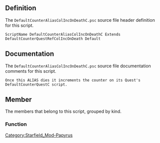 {{Script_Object_Summary
| title = DefaultCounterAliasColIncOnDeathC
| name = [[SFM:Script-DefaultCounterAliasColIncOnDeathC|DefaultCounterAliasColIncOnDeathC]]
| extends = [[SFM:Script-DefaultCounterQuestRefColIncOnDeath|DefaultCounterQuestRefColIncOnDeath]] → [[SFM:Script-RefCollectionAlias|RefCollectionAlias]] → [[SFM:Script-Alias|Alias]] → [[SFM:Script-ScriptObject|ScriptObject]]
| flags = Default
}}


== Definition ==
The <code>DefaultCounterAliasColIncOnDeathC.psc</code> source file header definition for this script.

<source lang="papyrus">
ScriptName DefaultCounterAliasColIncOnDeathC Extends DefaultCounterQuestRefColIncOnDeath Default
</source>


== Documentation ==
The <code>DefaultCounterAliasColIncOnDeathC.psc</code> source file documentation comments for this script.

<source>
Once this ALIAS dies it increments the counter on its Quest's DefaultCounterQuestC script.
</source>


== Member ==
The members that belong to this script, grouped by kind.

=== Function ===
{{Script_Object_Member_Summary
| title = Increment
| script = [[SFM:Script-DefaultCounterAliasColIncOnDeathC|DefaultCounterAliasColIncOnDeathC]]
| name = [[SFM:Script-DefaultCounterAliasColIncOnDeathC/Increment|Increment]]
| kind = Function
| parameters = ObjectReference akSenderRef
}}


[[Category:Starfield_Mod-Papyrus]]
